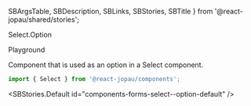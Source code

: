   SBArgsTable,
  SBDescription,
  SBLinks,
  SBStories,
  SBTitle
} from '@react-jopau/shared/stories';

<SBTitle>Select.Option</SBTitle>

<SBLinks>
  <SBLinks.Item href="components-forms-select--option-default">Playground</SBLinks.Item>
</SBLinks>

<SBDescription>Component that is used as an option in a Select component.</SBDescription>

```jsx dark
import { Select } from '@react-jopau/components';
```

<SBStories.Default id="components-forms-select--option-default" />

<SBArgsTable component={Select.Option} />

<SBStories>
  <SBStories.Item label="[Option] Disabled" id="components-forms-select--option-disabled" />
</SBStories>
